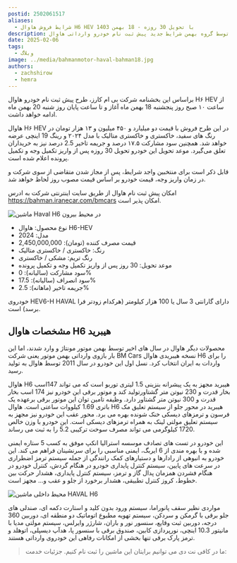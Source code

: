 ```yaml
---
postid: 2502061517
aliases:
  - شرایط فروش هاوال H6 HEV با تحویل 30 روزه - 18 بهمن 1403
description: بنابر بخشنامه منتشر شده توسط گروه بهمن شرایط جدید پیش ثبت نام خودرو وارداتی هاوال H6-HEV ویژه بهمن ماه 1403 اعلام شد.
date: 2025-02-06
tags:
  - وبلاگ
image: ../media/bahmanmotor-haval-bahman18.jpg
authors:
  - zachshirow
  - hemra
---
```



براساس این بخشنامه شرکت بی ام کارز، طرح پیش ثبت‌ نام خودرو هاوال H۶ HEV از ساعت ۱۰ صبح روز پنجشنبه 18 بهمن ماه آغاز و تا ساعت پایان روز شنبه 20 بهمن ماه ادامه خواهد داشت.

هاوال H۶ HEV در این طرح فروش با قیمت دو میلیارد و ۴۵۰ میلیون و ۱۳ هزار تومان در رنگ های سفید، خاکستری و خاکستری متالیک با مدل ۲۰۲۴ و رینگ 19 اینچی عرضه خواهد شد. همچنین سود مشارکت ۱۷.۵ درصد و جریمه تاخیر 2.5 درصد نیز به خریداران تعلق می‌گیرد. موعد تحویل این خودرو تحویل 30 روزه پس از واریز تکمیل وجه و تکمیل پرونده اعلام شده است.

قابل ذکر است برای منتخبین واجد شرایط، پس از مجاز شدن متقاضی از سوی شرکت و در زمان واریز وجه، قیمت خودرو بر اساس قیمت مصوب روز لحاظ خواهد شد.

امکان پیش ثبت نام هاوال از طریق سایت اینترنتی شرکت به ادرس https://bahman.iranecar.com/bmcars امکان پذیر است.

![ماشین Haval H6 در محیط بیرون](https://files.daynetcafe.ir/media/public/Haval-nature.webp)

- نوع محصول: هاوال H6-HEV
- مدل: 2024
- قیمت مصرف کننده (تومان): 2,450,000,000
- رنگ: خاکستری / خاکستری متالیک
- رنگ تریم: مشکی / خاکستری
- موعد تحویل: 30 روز پس از واریز تکمیل وجه و تکمیل پرونده
- سود مشارکت (سالیانه): 0%
- سود انصراف (سالیانه): 17.5%
- جریمه تاخیر (ماهانه): 2.5%

خودروی HEV6-H HAVAL دارای گارانتی 3 سال یا 100 هزار کیلومتر (هرکدام زودتر فرا برسد) است.

## مشخصات هاوال H6 هیبرید

محصولات دیگر هاوال در سال های اخیر توسط بهمن موتور مونتاژ و وارد شدند، اما این بار بازوی وارداتی بهمن موتور یعنی شرکت BM Cars نسخه هیبریدی هاوال H6 را برای واردات به ایران انتخاب کرد. نسل اول این خودرو در سال 2011 توسط هاوال به تولید رسید.

هاوال H6 هیبرید مجهز به یک پیشرانه بنزینی 1.5 لیتری توربو است که می تواند 147اسب بخار قدرت و 230 نیوتن متر گشتاورتولید کند و موتور برقی این خودرو نیز 174 اسب بخار قدرت و 300 نیوتن متر گشتاور دارد. وظیفه تامین توان این موتور برقی برعهده یک باتری 1.69 کیلووات ساعتی است. هاوال H6 هیبرید در محور جلو از سیستم تعلیق مک فرسون و ترمزهای دیسکی خنک شونده بهره می برد. محور عقب این خودرو نیز مجهز به سیستم تعلیق مولتی لینک به همراه ترمزهای دیسکی است. این خودرو با وزن خالص 1720 کیلوگرمی می تواند مصرف سوخت ترکیبی 5.2 را به ثبت می رساند. 

این خودرو در تست های تصادف موسسه استرالیا انکپ موفق به کسب 5 ستاره ایمنی شده و با بهره مندی از 6 ایربگ، ایمنی مناسبی را برای سرنشینان فراهم می کند. این خودرو به انبوهی از رادارها و دستیارهای کمک رانندگی از جمله سیستم ترمز اضطراری در سرعت های پایین، سیستم کنترل پایداری خودرو در هنگام گردش، کنترل خودرو در هنگام فشردن همزمان پدال گاز و ترمز، سیستم کنترل پایداری، هشدار حرکت بین خطوط، کروز کنترل تطبیقی، هشدار برخورد از جلو و عقب و... مجهز است.

![محیط داخلی ماشین HAVAL H6](https://files.daynetcafe.ir/media/public/haval-interior.webp)

مواردی نظیر سقف پانوراما، سیستم ورود بدون کلید و استارت دکمه ای، صندلی های جلو برقی با گرمکن و سردکن، سیستم تهویه مطبوع اتوماتیک دو منطقه ای، دوربین 360 درجه، دوربین ثبت وقایع، سنسور نور و باران، شارژر وایرلس، سیستم مولتی مدیا با مانیتور 10.3 اینچی، نورپردازی کابین، صندوق برقی با سنسور پا، هدآپ دیسپلی، اتوهلد و ترمز پارک برقی تنها بخشی از امکانات رفاهی این خودروی وارداتی هستند.

> ما در کافی نت دی می توانیم برایتان این ماشین را ثبت نام کنیم. جزئیات خدمت: 

<BlogCardLink  id="car-signup" collection="services" />
